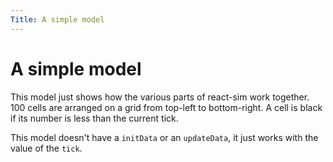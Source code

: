 ```yaml
---
Title: A simple model
---
```


# A simple model

<SimpleModel />

This model just shows how the various parts of react-sim work together.
100 cells are arranged on a grid from top-left to bottom-right. A cell is black if its number is less than the current tick.

This model doesn't have a `initData` or an `updateData`, it just works with the value of the `tick`.

